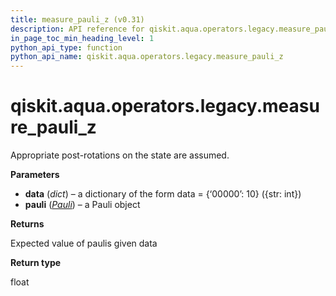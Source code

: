 ```yaml
---
title: measure_pauli_z (v0.31)
description: API reference for qiskit.aqua.operators.legacy.measure_pauli_z in qiskit v0.31
in_page_toc_min_heading_level: 1
python_api_type: function
python_api_name: qiskit.aqua.operators.legacy.measure_pauli_z
---
```


<span id="qiskit-aqua-operators-legacy-measure-pauli-z" />

# qiskit.aqua.operators.legacy.measure\_pauli\_z

<Function id="qiskit.aqua.operators.legacy.measure_pauli_z" isDedicatedPage={true} github="https://github.com/qiskit-community/qiskit-aqua/tree/stable/0.9/qiskit/aqua/operators/legacy/common.py" signature="measure_pauli_z(data, pauli)">
  Appropriate post-rotations on the state are assumed.

  **Parameters**

  *   **data** (*dict*) – a dictionary of the form data = \{‘00000’: 10} (\{str: int})
  *   **pauli** ([*Pauli*](qiskit.quantum_info.Pauli "qiskit.quantum_info.Pauli")) – a Pauli object

  **Returns**

  Expected value of paulis given data

  **Return type**

  float
</Function>

